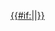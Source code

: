 <includeonly>[[:en:{{{1}}}|{{#if:{{{2|}}}|{{{2}}}|{{{1}}}}}]]</includeonly>
<noinclude>
{{Documentation}}
</noinclude>